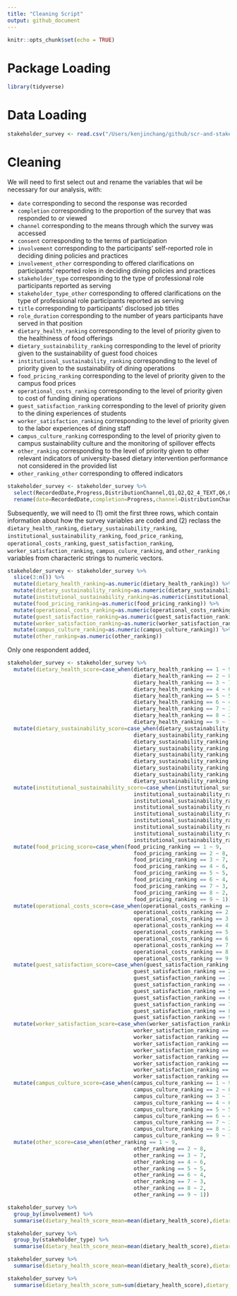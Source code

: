 ```yaml
---
title: "Cleaning Script"
output: github_document
---
```


```r
knitr::opts_chunk$set(echo = TRUE)
```

# Package Loading

```r
library(tidyverse)
```

# Data Loading

```r
stakeholder_survey <- read.csv("/Users/kenjinchang/github/scr-and-stakeholder-analysis/data/survey-data.csv")
```

# Cleaning

We will need to first select out and rename the variables that wil be necessary for our analysis, with:

* `date` corresponding to second the response was recorded
* `completion` corresponding to the proportion of the survey that was responded to or viewed
* `channel` corresponding to the means through which the survey was accessed
* `consent` corresponding to the terms of participation
* `involvement` corresponding to the participants' self-reported role in deciding dining policies and practices
* `involvement_other` corresponding to offered clarifications on participants' reported roles in deciding dining policies and practices
* `stakeholder_type` corresponding to the type of professional role participants reported as serving
* `stakeholder_type_other` corresponding to offered clarifications on the type of professional role participants reported as serving
* `title` corresponding to participants' disclosed job titles
* `role_duration` corresponding to the number of years participants have served in that position
* `dietary_health_ranking` corresponding to the level of priority given to the healthiness of food offerings
* `dietary_sustainability_ranking` corresponding to the level of priority given to the sustainability of guest food choices
* `institutional_sustainability_ranking` corresponding to the level of priority given to the sustainability of dining operations
* `food_pricing_ranking` corresponding to the level of priority given to the campus food prices
* `operational_costs_ranking` corresponding to the level of priority given to cost of funding dining operations
* `guest_satisfaction_ranking` corresponding to the level of priority given to the dining experiences of students
* `worker_satisfaction_ranking` corresponding to the level of priority given to the labor experiences of dining staff
* `campus_culture_ranking` corresponding to the level of priority given to campus sustainability culture and the monitoring of spillover effects
* `other_ranking` corresponding to the level of priority given to other relevant indicators of university-based dietary intervention performance not considered in the provided list
* `other_ranking_other` corresponding to offered indicators

```r
stakeholder_survey <- stakeholder_survey %>%
  select(RecordedDate,Progress,DistributionChannel,Q1,Q2,Q2_4_TEXT,Q6,Q6_10_TEXT,Q3,Q5_1,Q2_1,Q2_2,Q2_3,Q2_4,Q2_5,Q2_6,Q2_7,Q2_8,Q2_9,Q2_9_TEXT) %>%
  rename(date=RecordedDate,completion=Progress,channel=DistributionChannel,consent=Q1,involvement=Q2,involvement_other=Q2_4_TEXT,stakeholder_type=Q6,stakeholder_type_other=Q6_10_TEXT,title=Q3,role_duration=Q5_1,dietary_health_ranking=Q2_1,dietary_sustainability_ranking=Q2_2,institutional_sustainability_ranking=Q2_3,food_pricing_ranking=Q2_4,operational_costs_ranking=Q2_5,guest_satisfaction_ranking=Q2_6,worker_satisfaction_ranking=Q2_7,campus_culture_ranking=Q2_8,other_ranking=Q2_9,other_ranking_other=Q2_9_TEXT) 
```

Subsequently, we will need to (1) omit the first three rows, which contain information about how the survey variables are coded and (2) reclass the `dietary_health_ranking`, `dietary_sustainability_ranking`, `institutional_sustainability_ranking`, `food_price_ranking`, `operational_costs_ranking`, `guest_satisfaction_ranking`, `worker_satisfaction_ranking`, `campus_culure_ranking`, and `other_ranking` variables from characteric strings to numeric vectors. 

```r
stakeholder_survey <- stakeholder_survey %>%
  slice(3:n()) %>%
  mutate(dietary_health_ranking=as.numeric(dietary_health_ranking)) %>%
  mutate(dietary_sustainability_ranking=as.numeric(dietary_sustainability_ranking)) %>%
  mutate(institutional_sustainability_ranking=as.numeric(institutional_sustainability_ranking)) %>%
  mutate(food_pricing_ranking=as.numeric(food_pricing_ranking)) %>%
  mutate(operational_costs_ranking=as.numeric(operational_costs_ranking)) %>%
  mutate(guest_satisfaction_ranking=as.numeric(guest_satisfaction_ranking)) %>%
  mutate(worker_satisfaction_ranking=as.numeric(worker_satisfaction_ranking)) %>%
  mutate(campus_culture_ranking=as.numeric(campus_culture_ranking)) %>%
  mutate(other_ranking=as.numeric(other_ranking)) 
```

Only one respondent added, 


```r
stakeholder_survey <- stakeholder_survey %>%
  mutate(dietary_health_score=case_when(dietary_health_ranking == 1 ~ 9,
                                        dietary_health_ranking == 2 ~ 8,
                                        dietary_health_ranking == 3 ~ 7,
                                        dietary_health_ranking == 4 ~ 6,
                                        dietary_health_ranking == 5 ~ 5,
                                        dietary_health_ranking == 6 ~ 4,
                                        dietary_health_ranking == 7 ~ 3,
                                        dietary_health_ranking == 8 ~ 2,
                                        dietary_health_ranking == 9 ~ 1)) %>%
  mutate(dietary_sustainability_score=case_when(dietary_sustainability_ranking == 1 ~ 9,
                                        dietary_sustainability_ranking == 2 ~ 8,
                                        dietary_sustainability_ranking == 3 ~ 7,
                                        dietary_sustainability_ranking == 4 ~ 6,
                                        dietary_sustainability_ranking == 5 ~ 5,
                                        dietary_sustainability_ranking == 6 ~ 4,
                                        dietary_sustainability_ranking == 7 ~ 3,
                                        dietary_sustainability_ranking == 8 ~ 2,
                                        dietary_sustainability_ranking == 9 ~ 1)) %>%
  mutate(institutional_sustainability_score=case_when(institutional_sustainability_ranking == 1 ~ 9,
                                        institutional_sustainability_ranking == 2 ~ 8,
                                        institutional_sustainability_ranking == 3 ~ 7,
                                        institutional_sustainability_ranking == 4 ~ 6,
                                        institutional_sustainability_ranking == 5 ~ 5,
                                        institutional_sustainability_ranking == 6 ~ 4,
                                        institutional_sustainability_ranking == 7 ~ 3,
                                        institutional_sustainability_ranking == 8 ~ 2,
                                        institutional_sustainability_ranking == 9 ~ 1)) %>%
  mutate(food_pricing_score=case_when(food_pricing_ranking == 1 ~ 9,
                                        food_pricing_ranking == 2 ~ 8,
                                        food_pricing_ranking == 3 ~ 7,
                                        food_pricing_ranking == 4 ~ 6,
                                        food_pricing_ranking == 5 ~ 5,
                                        food_pricing_ranking == 6 ~ 4,
                                        food_pricing_ranking == 7 ~ 3,
                                        food_pricing_ranking == 8 ~ 2,
                                        food_pricing_ranking == 9 ~ 1)) %>%
  mutate(operational_costs_score=case_when(operational_costs_ranking == 1 ~ 9,
                                        operational_costs_ranking == 2 ~ 8,
                                        operational_costs_ranking == 3 ~ 7,
                                        operational_costs_ranking == 4 ~ 6,
                                        operational_costs_ranking == 5 ~ 5,
                                        operational_costs_ranking == 6 ~ 4,
                                        operational_costs_ranking == 7 ~ 3,
                                        operational_costs_ranking == 8 ~ 2,
                                        operational_costs_ranking == 9 ~ 1)) %>%
  mutate(guest_satisfaction_score=case_when(guest_satisfaction_ranking == 1 ~ 9,
                                        guest_satisfaction_ranking == 2 ~ 8,
                                        guest_satisfaction_ranking == 3 ~ 7,
                                        guest_satisfaction_ranking == 4 ~ 6,
                                        guest_satisfaction_ranking == 5 ~ 5,
                                        guest_satisfaction_ranking == 6 ~ 4,
                                        guest_satisfaction_ranking == 7 ~ 3,
                                        guest_satisfaction_ranking == 8 ~ 2,
                                        guest_satisfaction_ranking == 9 ~ 1)) %>%
  mutate(worker_satisfaction_score=case_when(worker_satisfaction_ranking == 1 ~ 9,
                                        worker_satisfaction_ranking == 2 ~ 8,
                                        worker_satisfaction_ranking == 3 ~ 7,
                                        worker_satisfaction_ranking == 4 ~ 6,
                                        worker_satisfaction_ranking == 5 ~ 5,
                                        worker_satisfaction_ranking == 6 ~ 4,
                                        worker_satisfaction_ranking == 7 ~ 3,
                                        worker_satisfaction_ranking == 8 ~ 2,
                                        worker_satisfaction_ranking == 9 ~ 1)) %>%
  mutate(campus_culture_score=case_when(campus_culture_ranking == 1 ~ 9,
                                        campus_culture_ranking == 2 ~ 8,
                                        campus_culture_ranking == 3 ~ 7,
                                        campus_culture_ranking == 4 ~ 6,
                                        campus_culture_ranking == 5 ~ 5,
                                        campus_culture_ranking == 6 ~ 4,
                                        campus_culture_ranking == 7 ~ 3,
                                        campus_culture_ranking == 8 ~ 2,
                                        campus_culture_ranking == 9 ~ 1)) %>%
  mutate(other_score=case_when(other_ranking == 1 ~ 9,
                                        other_ranking == 2 ~ 8,
                                        other_ranking == 3 ~ 7,
                                        other_ranking == 4 ~ 6,
                                        other_ranking == 5 ~ 5,
                                        other_ranking == 6 ~ 4,
                                        other_ranking == 7 ~ 3,
                                        other_ranking == 8 ~ 2,
                                        other_ranking == 9 ~ 1)) 
```


```r
stakeholder_survey %>%
  group_by(involvement) %>%
  summarise(dietary_health_score_mean=mean(dietary_health_score),dietary_sustainability_score_mean=mean(dietary_sustainability_score),institutional_sustainability_score_mean=mean(institutional_sustainability_score),institutional_sustainability_score_mean=mean(institutional_sustainability_score),food_pricing_score_mean=mean(food_pricing_score),operational_costs_score_mean=mean(operational_costs_score),guest_satisfaction_score_mean=mean(guest_satisfaction_score),worker_satisfaction_score_mean=mean(worker_satisfaction_score),campus_culture_score_mean=mean(campus_culture_score),other_score_mean=mean(other_score),n=n())
```

```r
stakeholder_survey %>%
  group_by(stakeholder_type) %>%
  summarise(dietary_health_score_mean=mean(dietary_health_score),dietary_sustainability_score_mean=mean(dietary_sustainability_score),institutional_sustainability_score_mean=mean(institutional_sustainability_score),institutional_sustainability_score_mean=mean(institutional_sustainability_score),food_pricing_score_mean=mean(food_pricing_score),operational_costs_score_mean=mean(operational_costs_score),guest_satisfaction_score_mean=mean(guest_satisfaction_score),worker_satisfaction_score_mean=mean(worker_satisfaction_score),campus_culture_score_mean=mean(campus_culture_score),other_score_mean=mean(other_score),n=n())
```

```r
stakeholder_survey %>%
  summarise(dietary_health_score_mean=mean(dietary_health_score),dietary_sustainability_score_mean=mean(dietary_sustainability_score),institutional_sustainability_score_mean=mean(institutional_sustainability_score),institutional_sustainability_score_mean=mean(institutional_sustainability_score),food_pricing_score_mean=mean(food_pricing_score),operational_costs_score_mean=mean(operational_costs_score),guest_satisfaction_score_mean=mean(guest_satisfaction_score),worker_satisfaction_score_mean=mean(worker_satisfaction_score),campus_culture_score_mean=mean(campus_culture_score),other_score_mean=mean(other_score),n=n())
```
```r
stakeholder_survey %>%
  summarise(dietary_health_score_sum=sum(dietary_health_score),dietary_sustainability_score_sum=sum(dietary_sustainability_score),institutional_sustainability_score_sum=sum(institutional_sustainability_score),institutional_sustainability_score_sum=sum(institutional_sustainability_score),food_pricing_score_sum=sum(food_pricing_score),operational_costs_score_sum=sum(operational_costs_score),guest_satisfaction_score_sum=sum(guest_satisfaction_score),worker_satisfaction_score_sum=sum(worker_satisfaction_score),campus_culture_score_sum=sum(campus_culture_score),other_score_sum=sum(other_score),n=n())
```

